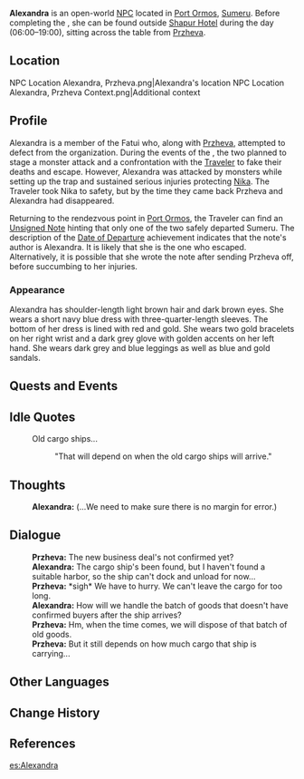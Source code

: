 {{Meta
<!-- Remove this template after adding the missing info -->
|missing_NPC_profile  = yes
}}
{{Character Infobox
|type             = Open-World NPC
|image            = NPC Alexandra.png
|region           = Snezhnaya
|location         = Sumeru
|affiliation      = Fatui
|affiliationNote  = formerly
|title            = Merchant
|voiceEN          = [[imdb:nm9535706|Lauren Mayfield]]<ref name="Lauren Mayfield 2">Lauren Mayfield: [https://laurenmayfield.com/files/LaurenMayfield_Resume.pdf EN VA's Resume] ([https://web.archive.org/web/20230704230916/https://laurenmayfield.com/files/LaurenMayfield_Resume.pdf Archived])</ref>
}}
'''Alexandra''' is an open-world [[NPC]] located in [[Port Ormos]], [[Sumeru]]. Before completing the {{Quest|The Price}}, she can be found outside [[Shapur Hotel]] during the day (06:00&ndash;19:00), sitting across the table from [[Przheva]].

==Location==
<gallery>
NPC Location Alexandra, Przheva.png|Alexandra's location
NPC Location Alexandra, Przheva Context.png|Additional context
</gallery>

==Profile==
<!-- Detailed story/lore information goes here. -->
Alexandra is a member of the Fatui who, along with [[Przheva]], attempted to defect from the organization. During the events of the {{Quest|The Price}}, the two planned to stage a monster attack and a confrontation with the [[Traveler]] to fake their deaths and escape. However, Alexandra was attacked by monsters while setting up the trap and sustained serious injuries protecting [[Nika]]. The Traveler took Nika to safety, but by the time they came back Przheva and Alexandra had disappeared. 

Returning to the rendezvous point in [[Port Ormos]], the Traveler can find an [[Unsigned Note]] hinting that only one of the two safely departed Sumeru. The description of the [[Date of Departure]] achievement indicates that the note's author is Alexandra. It is likely that she is the one who escaped. Alternatively, it is possible that she wrote the note after sending Przheva off, before succumbing to her injuries.   

===Appearance===
<!-- Keep appearance section short and concise. Limit to 2 paragraphs with 3-4 sentences each. -->
Alexandra has shoulder-length light brown hair and dark brown eyes. She wears a short navy blue dress with three-quarter-length sleeves. The bottom of her dress is lined with red and gold. She wears two gold bracelets on her right wrist and a dark grey glove with golden accents on her left hand. She wears dark grey and blue leggings as well as blue and gold sandals. 

==Quests and Events==
{{Quests and Events}}

==Idle Quotes==
{{Dialogue Start}}
:{{DIcon|Idle}} Old cargo ships...
::{{A|VO Alexandra 01.ogg}} "That will depend on when the old cargo ships will arrive."
{{Dialogue End}}

==Thoughts==
{{All Schemes to Know Explanation|name=Alexandra}}
{{Dialogue Start}}
:{{A|VO Alexandra All Schemes to Know 01.ogg}} '''Alexandra:''' (...We need to make sure there is no margin for error.)
{{Dialogue End}}

==Dialogue==
{{Dialogue Start}}
:'''Przheva:''' The new business deal's not confirmed yet?
:'''Alexandra:''' The cargo ship's been found, but I haven't found a suitable harbor, so the ship can't dock and unload for now...
:'''Przheva:''' *sigh* We have to hurry. We can't leave the cargo for too long.
:'''Alexandra:''' How will we handle the batch of goods that doesn't have confirmed buyers after the ship arrives?
:'''Przheva:''' Hm, when the time comes, we will dispose of that batch of old goods.
:'''Przheva:''' But it still depends on how much cargo that ship is carrying...
{{Dialogue End}}

==Other Languages==
{{Other Languages
|default_hidden = 1
|en      = Alexandra
|zhs     = 亚历山德拉
|zhs_rm  = Yàlìshāndélā
|zht     = 亞歷山德拉
|zht_rm  = Yàlìshāndélā
|ja      = アレクサンドラ
|ja_rm   = Arekusandora
|ko      = 알렉산드라
|es      = Alexandra
|fr      = Alexandra
|ru      = Александра
|th      = Alexandra
|vi      = Alexandra
|de      = Alexandra
|id      = Alexandra
|pt      = Alexandra
|tr      = Alexandra
|it      = Alexandra
}}

==Change History==
{{Change History|3.0}}

==References==
{{Reflist}}


[[es:Alexandra]]